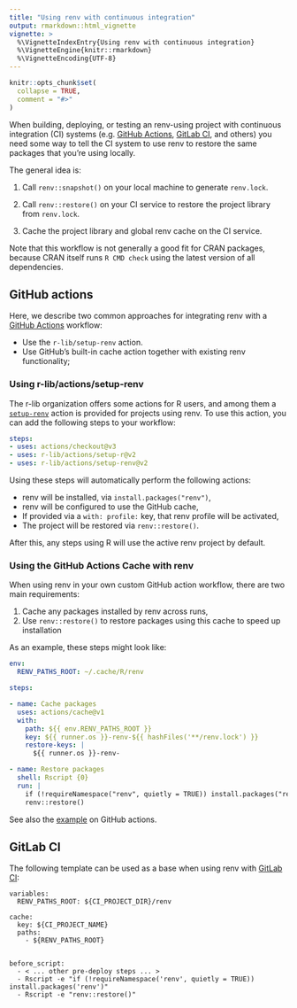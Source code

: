 ```yaml
---
title: "Using renv with continuous integration"
output: rmarkdown::html_vignette
vignette: >
  %\VignetteIndexEntry{Using renv with continuous integration}
  %\VignetteEngine{knitr::rmarkdown}
  %\VignetteEncoding{UTF-8}
---
```


```r
knitr::opts_chunk$set(
  collapse = TRUE,
  comment = "#>"
)
```

When building, deploying, or testing an renv-using project with continuous 
integration (CI) systems (e.g. [GitHub Actions][github-actions],
[GitLab CI][gitlab-ci], and others) you need some way to tell the CI system
to use renv to restore the same packages that you're using locally.

The general idea is:

1. Call `renv::snapshot()` on your local machine to generate `renv.lock`.

2. Call `renv::restore()` on your CI service to restore the project library
   from `renv.lock`.

3. Cache the project library and global renv cache on the CI service.

Note that this workflow is not generally a good fit for CRAN packages, because 
CRAN itself runs `R CMD check` using the latest version of all dependencies.

## GitHub actions

Here, we describe two common approaches for integrating renv with a [GitHub Actions](https://github.com/features/actions) workflow:

* Use the `r-lib/setup-renv` action.
* Use GitHub's built-in cache action together with existing renv functionality;

### Using r-lib/actions/setup-renv

The r-lib organization offers some actions for R users, and among them a [`setup-renv`][r-lib-actions-renv] action is provided for projects using renv. To use this action, you can add the following steps to your workflow: 

```yaml
steps:
- uses: actions/checkout@v3
- uses: r-lib/actions/setup-r@v2
- uses: r-lib/actions/setup-renv@v2
```

Using these steps will automatically perform the following actions:

* renv will be installed, via `install.packages("renv")`,
* renv will be configured to use the GitHub cache,
* If provided via a `with: profile:` key, that renv profile will be activated,
* The project will be restored via `renv::restore()`.

After this, any steps using R will use the active renv project by default.

### Using the GitHub Actions Cache with renv

When using renv in your own custom GitHub action workflow, there are two main requirements:

1. Cache any packages installed by renv across runs, 
2. Use `renv::restore()` to restore packages using this cache to speed up installation

As an example, these steps might look like:

```yaml
env:
  RENV_PATHS_ROOT: ~/.cache/R/renv

steps:

- name: Cache packages
  uses: actions/cache@v1
  with:
    path: ${{ env.RENV_PATHS_ROOT }}
    key: ${{ runner.os }}-renv-${{ hashFiles('**/renv.lock') }}
    restore-keys: |
      ${{ runner.os }}-renv-

- name: Restore packages
  shell: Rscript {0}
  run: |
    if (!requireNamespace("renv", quietly = TRUE)) install.packages("renv")
    renv::restore()
```

See also the [example][github-actions-renv] on GitHub actions.

## GitLab CI

The following template can be used as a base when using renv with
[GitLab CI][gitlab-ci]:

```
variables:
  RENV_PATHS_ROOT: ${CI_PROJECT_DIR}/renv

cache:
  key: ${CI_PROJECT_NAME}
  paths:
    - ${RENV_PATHS_ROOT}
      

before_script:
  - < ... other pre-deploy steps ... >
  - Rscript -e "if (!requireNamespace('renv', quietly = TRUE)) install.packages('renv')"
  - Rscript -e "renv::restore()"
  
```

[gitlab-ci]: https://about.gitlab.com/solutions/continuous-integration/
[github-actions]: https://github.com/features/actions
[github-actions-renv]: https://github.com/actions/cache/blob/main/examples.md#r---renv
[r-lib-actions-renv]: https://github.com/r-lib/actions/tree/v2-branch/setup-renv
